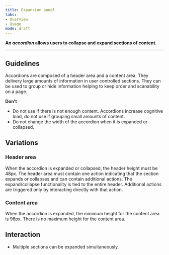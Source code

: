 ```yaml
---
title: Expansion panel
tabs: 
- Overview
- Usage
mode: draft
---
```



**An *accordion* allows users to collapse and expand sections of content.**
<!--One to two sentences as an introduction to the component-->

***

## Guidelines
<!--List how to use it, sizes, widths, grid interactions, colour allowances -->

Accordions are composed of a header area and a content area. They delivery large amounts of information in user controlled sections. They can be used to group or hide information helping to keep order and scanability on a page. 



**Don't** 
<!--Bullet point list if needed -->

* Do not use if there is not enough content. Accordions increase cognitive load, do not use if grouping small amounts of content. 
* Do not change the width of the accordion when it is expanded or collapsed. 



## Variations 
<!--One ### heading per frame in Figma, explaining each component in that frame. One 'content' section per variation if needed -->


<Embed url="https://www.figma.com/file/0bGXR2sCwMVSDNyyzu5BXrO5/Desktop-UI?node-id=1420%3A9038" />


### Header area

When the accordion is expanded or collapsed, the header height must be 48px. The header area must contain one action indicating that the section expands or collapses and can contain additional actions. The expand/collapse functionality is tied to the entire header. Additional actions are triggered only by interacting directly with that action. 


### Content area

When the accordion is expanded, the minimum height for the content area is 96px. There is no maximum height for the content area.


## Interaction

* Multiple sections can be expanded simultaneously. 
